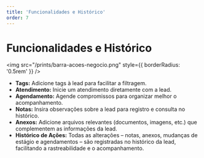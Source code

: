 ```yaml
---
title: 'Funcionalidades e Histórico'
order: 7
---
```


# Funcionalidades e Histórico

<img src="/prints/barra-acoes-negocio.png" style={{ borderRadius: '0.5rem' }} />

- **Tags:** Adicione tags à lead para facilitar a filtragem.
- **Atendimento:** Inicie um atendimento diretamente com a lead.
- **Agendamento:** Agende compromissos para organizar melhor o acompanhamento.
- **Notas:** Insira observações sobre a lead para registro e consulta no histórico.
- **Anexos:** Adicione arquivos relevantes (documentos, imagens, etc.) que complementem as informações da lead.
- **Histórico de Ações:** Todas as alterações – notas, anexos, mudanças de estágio e agendamentos – são registradas no histórico da lead, facilitando a rastreabilidade e o acompanhamento.
